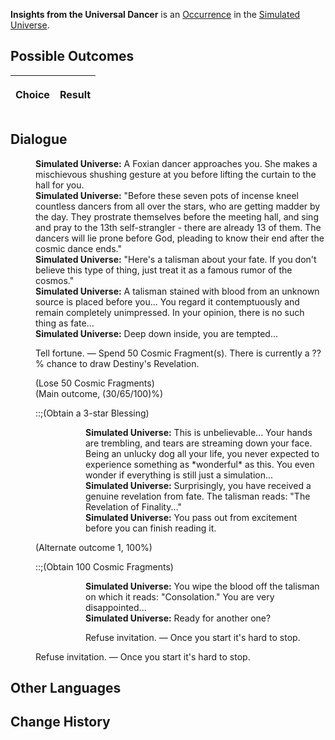 {{Simulated Universe Event Infobox
|title         = Insights from the Universal Dancer
|image         = Random Event Profiteer.png
|type          =
|domains_su    = Occurrence
|domains_ext   = Occurrence
|domains_swarm = 
|domains_gng   = 
|requirements  =
|prev          = 
|next          = 
|indexRewards  =
|characters    = 
}}
'''Insights from the Universal Dancer''' is an [[Simulated Universe/Occurrence|Occurrence]] in the [[Simulated Universe]].

==Possible Outcomes==
{| class="article-table"
!Choice
!Result

|}

<!--
==Gameplay Notes==

-->
==Dialogue==
{{Dialogue Start}}
:'''Simulated Universe:''' A Foxian dancer approaches you. She makes a mischievous shushing gesture at you before lifting the curtain to the hall for you.
:'''Simulated Universe:''' "Before these seven pots of incense kneel countless dancers from all over the stars, who are getting madder by the day. They prostrate themselves before the meeting hall, and sing and pray to the 13th self-strangler - there are already 13 of them. The dancers will lie prone before God, pleading to know their end after the cosmic dance ends."
:'''Simulated Universe:''' "Here's a talisman about your fate. If you don't believe this type of thing, just treat it as a famous rumor of the cosmos."
:'''Simulated Universe:''' A talisman stained with blood from an unknown source is placed before you... You regard it contemptuously and remain completely unimpressed. In your opinion, there is no such thing as fate...
:'''Simulated Universe:''' Deep down inside, you are tempted...
:{{DIcon|Star}} Tell fortune. &mdash; Spend 50 Cosmic Fragment(s). There is currently a ??% chance to draw Destiny's Revelation.
:;(Lose 50 Cosmic Fragments)
:;(Main outcome, (30/65/100)%)
:::;(Obtain a 3-star Blessing)
::::'''Simulated Universe:''' This is unbelievable... Your hands are trembling, and tears are streaming down your face. Being an unlucky dog all your life, you never expected to experience something as *wonderful* as this. You even wonder if everything is still just a simulation...
::::'''Simulated Universe:''' Surprisingly, you have received a genuine revelation from fate. The talisman reads: "The Revelation of Finality..."
::::'''Simulated Universe:''' You pass out from excitement before you can finish reading it.
:;(Alternate outcome 1, 100%)
:::;(Obtain 100 Cosmic Fragments)
::::'''Simulated Universe:''' You wipe the blood off the talisman on which it reads: "Consolation." You are very disappointed...
::::'''Simulated Universe:''' Ready for another one?
::::{{DIcon|Star}} Refuse invitation. &mdash; Once you start it's hard to stop.
:{{DIcon|Star}} Refuse invitation. &mdash; Once you start it's hard to stop.
{{Dialogue End}}

==Other Languages==
{{Other Languages
|en    = Insights from the Universal Dancer
|zhs   = 寰宇舞者的启示
|zht   = 寰宇舞者的啟示
|ja    = 世界の踊り手の啓示
|ko    = 우주 무용가의 계시
|es    = Reflexiones del bailarín universal
|fr    = Révélations de la danseuse de l'univers
|ru    = Идеи от вселенского танцора
|th    = คำใบ้ของนักเต้นแห่งจักรวาล
|vi    = Gợi Ý Của Vũ Công Toàn Cầu
|de    = Einblick des kosmischen Tänzers
|id    = Pencerahan dari Penari Alam Semesta
|pt    = Vislumbres da Dançarina Universal
}}

==Change History==
{{Change History|1.0}}
